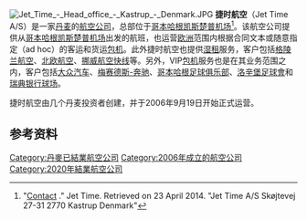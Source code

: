 {{Infobox Airline
|airline=捷时航空 <br> Jet Time
|logo=OY-JTU B737-7L9W Jettime PMI 03JUN13 (8935853025).jpg
|logo_size=250px
|IATA=J4
|ICAO=JTG
|callsign=JETTIME
|founded= 2006年9月
|ceased= 2020年7月
|headquarters= [[哥本哈根凯斯楚普机场|哥本哈根凯斯楚普机场]]
|bases=[[比隆机场|比隆机场]] <br> [[哥本哈根凯斯楚普机场|哥本哈根凯斯楚普机场]] <br> [[赫尔辛基-万塔机场|赫尔辛基-万塔机场]]
|key_people= Jørgen Holme（[[首席执行官|首席执行官]]）<ref>[http://www.jet-time.dk/en_US/about-jet-time/management.html Jet Time management Team] {{webarchive|url=https://archive.is/20130212182157/http://www.jet-time.dk/en_US/about-jet-time/management.html |date=2013-02-12 }}</ref>
|fleet_size= 28
|destinations= 53 
|website=[http://www.jet-time.dk/ jet-time.dk]
}}
[[File:Jet_Time_-_Head_office_-_Kastrup_-_Denmark.JPG|thumb]]
'''捷时航空'''（Jet Time A/S）是一家[[丹麦|丹麦]]的[[航空公司|航空公司]]，总部位于[[哥本哈根凯斯楚普机场|哥本哈根凯斯楚普机场]]<ref>"[http://www.jet-time.dk/en_US/contact.html Contact] {{webarchive|url=https://archive.is/20140423115122/http://www.jet-time.dk/en_US/contact.html |date=2014-04-23 }}." Jet Time. Retrieved on 23 April 2014. "Jet Time A/S Skøjtevej 27-31 2770 Kastrup Denmark"</ref>。该航空公司提供从[[哥本哈根凯斯楚普机场|哥本哈根凯斯楚普机场]]出发的航班，也运营[[欧洲|欧洲]]范围内根据合同文本或随意指定（ad hoc）的客运和货运[[包机|包机]]。此外捷时航空也提供[[湿租|湿租]]服务，客户包括[[格陵兰航空|格陵兰航空]]、[[北欧航空|北欧航空]]、[[挪威航空快线|挪威航空快线]]等。另外，VIP[[包机|包机]]服务也是在其业务范围之内，客户包括[[大众汽车|大众汽车]]、[[梅赛德斯-奔驰|梅赛德斯-奔驰]]、[[哥本哈根足球俱乐部|哥本哈根足球俱乐部]]、[[洛辛堡足球會|洛辛堡足球會]]和[[瑞典银行球场|瑞典银行球场]]。

捷时航空由几个丹麦投资者创建，并于2006年9月19日开始正式运营。

== 参考资料 ==
{{reflist}}

[[Category:丹麥已結業航空公司|Category:丹麥已結業航空公司]]
[[Category:2006年成立的航空公司|Category:2006年成立的航空公司]]
[[Category:2020年結業航空公司|Category:2020年結業航空公司]]